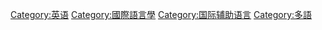 [[Category:英语|Category:英语]]
[[Category:國際語言學|Category:國際語言學]]
[[Category:国际辅助语言|Category:国际辅助语言]]
[[Category:多語|Category:多語]]
